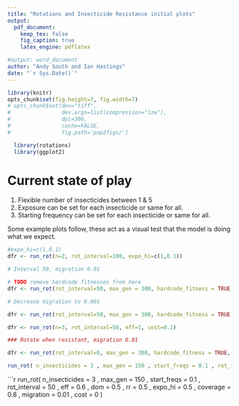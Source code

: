 ```yaml
---
title: "Rotations and Insecticide Resistance initial plots"
output:
  pdf_document:
    keep_tex: false
    fig_caption: true
    latex_engine: pdflatex

#output: word_document
author: "Andy South and Ian Hastings"
date: "`r Sys.Date()`"
---
```


```r

library(knitr)
opts_chunk$set(fig.height=7, fig.width=7)
# opts_chunk$set(dev="tiff",
#                dev.args=list(compression="lzw"),
#                dpi=300,
#                cache=FALSE,
#                fig.path='pap2figs/')
```

```r
  library(rotations)
  library(ggplot2)
```

# Current state of play

1. Flexible number of insecticides between 1 & 5
1. Exposure can be set for each insecticide or same for all.
1. Starting frequency can be set for each insecticide or same for all.

Some example plots follow, these act as a visual test that the model is doing what we expect.


```r

#expo_hi=c(1,0.1)
dfr <- run_rot(n=2, rot_interval=100, expo_hi=c(1,0.1))

```


```r

# Interval 50, migration 0.01

# TODO remove hardcode fitnesses from here
dfr <- run_rot(rot_interval=50, max_gen = 300, hardcode_fitness = TRUE, same_insecticides =TRUE, migration=0.01)

```


```r

# Decrease migration to 0.001

dfr <- run_rot(rot_interval=50, max_gen = 300, hardcode_fitness = TRUE, same_insecticides =TRUE, migration=0.001)

```

```r
dfr <- run_rot(n=3, rot_interval=50, eff=1, cost=0.1)
```

```r

### Rotate when resistant, migration 0.01

dfr <- run_rot(rot_interval=0, max_gen = 300, hardcode_fitness = TRUE, same_insecticides =TRUE, expo_hi=0.5, migration=0.01)

```

```r

run_rot( n_insecticides = 3 , max_gen = 150 , start_freqs = 0.1 , rot_interval = 50 , eff = 0.6 , dom = 0.5 , rr = 0.5 , expo_hi = 0.5 , coverage = 0.8 , migration = 0.01 , cost = 0.1 )

```

```r

run_rot( n_insecticides = 3 , max_gen = 150 , start_freqs = 0.1 , rot_interval = 50 , eff = 0.6 , dom = 0.5 , rr = 0.5 , expo_hi = 0.5 , coverage = 0.8 , migration = 0.01 , cost = 0 )
